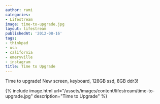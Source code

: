 ```yaml
---
author: rami
categories:
- Lifestream
image: time-to-upgrade.jpg
layout: lifestream
publishedAt: '2012-08-16'
tags:
- thinkpad
- usa
- california
- emeryville
- instagram
title: Time to Upgrade
---
```


Time to upgrade! New screen, keyboard, 128GB ssd, 8GB ddr3!

{% include image.html url="/assets/images/content/lifestream/time-to-upgrade.jpg" description="Time to Upgrade" %}